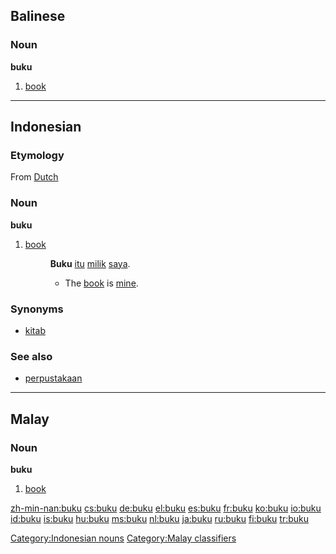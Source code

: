 ==Balinese==

===Noun===
'''buku'''

# [[book]]

----

==Indonesian==

===Etymology===
From [[w:Dutch language|Dutch]]

===Noun===
'''buku'''

# [[book]]
#: '''Buku''' [[itu]] [[milik]] [[saya]].
#:* The [[book]] is [[mine]].

===Synonyms===
* [[kitab]]

===See also===
*[[perpustakaan]]

[[Category:Indonesian nouns]]

----

==Malay==

===Noun===
'''buku'''

# [[book]]

[[Category:Malay classifiers]]

[[zh-min-nan:buku]]
[[cs:buku]]
[[de:buku]]
[[el:buku]]
[[es:buku]]
[[fr:buku]]
[[ko:buku]]
[[io:buku]]
[[id:buku]]
[[is:buku]]
[[hu:buku]]
[[ms:buku]]
[[nl:buku]]
[[ja:buku]]
[[ru:buku]]
[[fi:buku]]
[[tr:buku]]